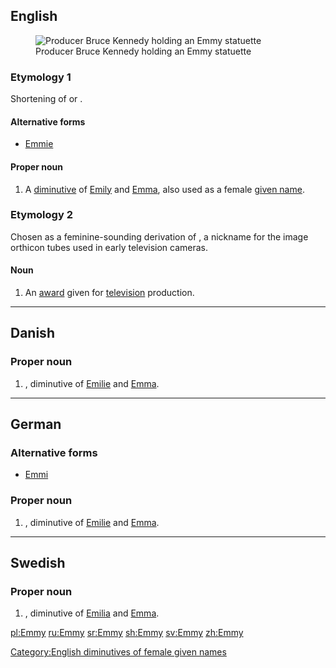 {{also|emmy}}
==English==
[[Image:Bruce Kennedy.jpg|thumb|Producer Bruce Kennedy holding an Emmy statuette]]

===Etymology 1===
Shortening of {{term|Emily}} or {{term|Emma}}.

====Alternative forms====
* [[Emmie]]

====Proper noun====
{{en-proper noun}}

# A [[diminutive]] of [[Emily]] and [[Emma]], also used as a female [[given name]].

===Etymology 2===
{{wikipedia|Emmy Award}}
Chosen as a feminine-sounding derivation of {{term|immy}}, a nickname for the image orthicon tubes used in early television cameras.

====Noun====
{{en-noun}}<!--plural is Emmys NOT Emmies-->

# {{context|trademark|lang=en}} An [[award]] given for [[television]] production.

[[Category:English diminutives of female given names]]

----

==Danish==

===Proper noun===
{{head|da|proper noun}}

# {{given name|female|lang=da}}, diminutive of [[Emilie]] and [[Emma]].

----

==German==

===Alternative forms===
* [[Emmi]]

===Proper noun===
{{de-proper noun}}

# {{given name|female|lang=de}}, diminutive of [[Emilie]] and [[Emma]].

----

==Swedish==

===Proper noun===
{{head|sv|proper noun}}

# {{given name|female|lang=sv}}, diminutive of [[Emilia]] and [[Emma]].

[[pl:Emmy]]
[[ru:Emmy]]
[[sr:Emmy]]
[[sh:Emmy]]
[[sv:Emmy]]
[[zh:Emmy]]